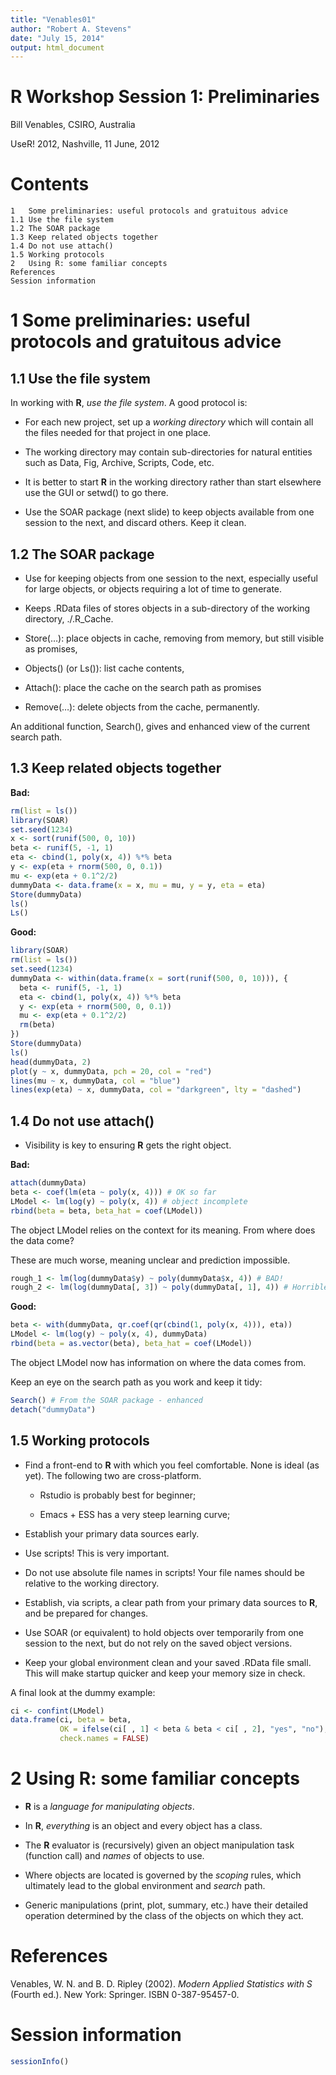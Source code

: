 ```yaml
---
title: "Venables01"
author: "Robert A. Stevens"
date: "July 15, 2014"
output: html_document
---
```


# R Workshop Session 1: Preliminaries

Bill Venables, CSIRO, Australia

UseR! 2012, Nashville, 11 June, 2012

# Contents

    1   Some preliminaries: useful protocols and gratuitous advice  
    1.1 Use the file system  
    1.2 The SOAR package  
    1.3 Keep related objects together  
    1.4 Do not use attach()  
    1.5 Working protocols  
    2   Using R: some familiar concepts  
    References  
    Session information

# 1 Some preliminaries: useful protocols and gratuitous advice

## 1.1 Use the file system

In working with **R**, *use the file system*. A good protocol is:

- For each new project, set up a *working directory* which will contain all the files needed for that project in one place.

- The working directory may contain sub-directories for natural entities such as Data, Fig, Archive, Scripts, Code, etc.

- It is better to start **R** in the working directory rather than start elsewhere use the GUI or setwd() to go there.

- Use the SOAR package (next slide) to keep objects available from one session to the next, and discard others. Keep it clean.

## 1.2 The SOAR package

- Use for keeping objects from one session to the next, especially useful for large objects, or objects requiring a lot of time to generate.

- Keeps .RData files of stores objects in a sub-directory of the working directory, ./.R_Cache.

- Store(...): place objects in cache, removing from memory, but still visible as promises,

- Objects() (or Ls()): list cache contents,

- Attach(): place the cache on the search path as promises

- Remove(...): delete objects from the cache, permanently.

An additional function, Search(), gives and enhanced view of the current search path.

## 1.3 Keep related objects together

**Bad:**

```r
rm(list = ls())
library(SOAR)
set.seed(1234)
x <- sort(runif(500, 0, 10))
beta <- runif(5, -1, 1)
eta <- cbind(1, poly(x, 4)) %*% beta
y <- exp(eta + rnorm(500, 0, 0.1))
mu <- exp(eta + 0.1^2/2)
dummyData <- data.frame(x = x, mu = mu, y = y, eta = eta)
Store(dummyData)
ls()
Ls()
```

**Good:**

```r
library(SOAR)
rm(list = ls())
set.seed(1234)
dummyData <- within(data.frame(x = sort(runif(500, 0, 10))), {
  beta <- runif(5, -1, 1)
  eta <- cbind(1, poly(x, 4)) %*% beta
  y <- exp(eta + rnorm(500, 0, 0.1))
  mu <- exp(eta + 0.1^2/2)
  rm(beta)
})
Store(dummyData)
ls()
head(dummyData, 2)
plot(y ~ x, dummyData, pch = 20, col = "red")
lines(mu ~ x, dummyData, col = "blue")
lines(exp(eta) ~ x, dummyData, col = "darkgreen", lty = "dashed")
```

## 1.4 Do not use attach()

- Visibility is key to ensuring **R** gets the right object.

**Bad:**

```r
attach(dummyData)
beta <- coef(lm(eta ~ poly(x, 4))) # OK so far
LModel <- lm(log(y) ~ poly(x, 4)) # object incomplete
rbind(beta = beta, beta_hat = coef(LModel))
```

The object LModel relies on the context for its meaning. From where does the data come?

These are much worse, meaning unclear and prediction impossible.

```r
rough_1 <- lm(log(dummyData$y) ~ poly(dummyData$x, 4)) # BAD!
rough_2 <- lm(log(dummyData[, 3]) ~ poly(dummyData[, 1], 4)) # Horrible!
```

**Good:**

```r
beta <- with(dummyData, qr.coef(qr(cbind(1, poly(x, 4))), eta))
LModel <- lm(log(y) ~ poly(x, 4), dummyData)
rbind(beta = as.vector(beta), beta_hat = coef(LModel))
```

The object LModel now has information on where the data comes from.

Keep an eye on the search path as you work and keep it tidy:

```r
Search() # From the SOAR package - enhanced
detach("dummyData")
```

## 1.5 Working protocols

- Find a front-end to **R** with which you feel comfortable. None is ideal (as yet). The following two are cross-platform.

    + Rstudio is probably best for beginner;

    + Emacs + ESS has a very steep learning curve;

- Establish your primary data sources early.

- Use scripts! This is very important.

- Do not use absolute file names in scripts! Your file names should be relative to the working directory.

- Establish, via scripts, a clear path from your primary data sources to **R**, and be prepared for changes.

- Use SOAR (or equivalent) to hold objects over temporarily from one session to the next, but do not rely on the saved object versions.

- Keep your global environment clean and your saved .RData file small. This will make startup quicker and keep your memory size in check.

A final look at the dummy example:

```r
ci <- confint(LModel)
data.frame(ci, beta = beta,
           OK = ifelse(ci[ , 1] < beta & beta < ci[ , 2], "yes", "no"),
           check.names = FALSE)
```

# 2 Using R: some familiar concepts

- **R** is a *language for manipulating objects*.

- In **R**, *everything* is an object and every object has a class.

- The **R** evaluator is (recursively) given an object manipulation task (function call) and *names* of objects to use.

- Where objects are located is governed by the *scoping* rules, which ultimately lead to the global environment and *search* path.

- Generic manipulations (print, plot, summary, etc.) have their detailed operation determined by the class of the objects on which they act.

# References

Venables, W. N. and B. D. Ripley (2002). *Modern Applied Statistics with S* (Fourth ed.). New York: Springer. ISBN 0-387-95457-0.

# Session information

```r
sessionInfo()
```
